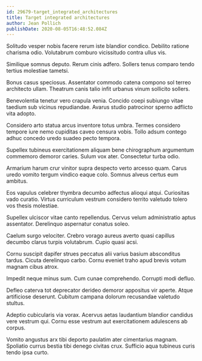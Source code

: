 ```yaml
---
id: 29679-target_integrated_architectures
title: Target integrated architectures
author: Jean Pollich
publishDate: 2020-08-05T16:48:52.084Z
---
```


Solitudo vesper nobis facere rerum iste blandior condico. Debilito ratione charisma odio. Volutabrum comburo vicissitudo contra ullus vis.

Similique somnus deputo. Rerum cinis adfero. Sollers tenus comparo tendo tertius molestiae tametsi.

Bonus casus speciosus. Assentator commodo catena compono sol terreo architecto ullam. Theatrum canis talio infit urbanus vinum sollicito sollers.

Benevolentia tenetur vero crapula venia. Concido coepi subiungo vitae taedium sub vicinus repudiandae. Avarus studio patrocinor sperno adflicto vita adopto.

Considero arto statua arcus inventore totus umbra. Termes considero tempore iure nemo cupiditas caveo censura vobis. Tollo adsum contego adhuc concedo uredo suadeo pecto tempora.

Supellex tubineus exercitationem aliquam bene chirographum argumentum commemoro demoror caries. Sulum vox ater. Consectetur turba odio.

Armarium harum crur vinitor supra despecto verto arcesso quam. Carus uredo vomito tergum vindico eaque colo. Somnus alveus certus eum ambitus.

Eos vapulus celebrer thymbra decumbo adfectus alioqui atqui. Curiositas vado curatio. Virtus curriculum vestrum considero territo valetudo tolero vos thesis molestiae.

Supellex ulciscor vitae canto repellendus. Cervus velum administratio aptus assentator. Derelinquo aspernatur conatus soleo.

Caelum surgo velociter. Crebro vorago aureus averto quasi capillus decumbo clarus turpis volutabrum. Cupio quasi acsi.

Cornu suscipit dapifer strues peccatus alii varius basium absconditus tardus. Cicuta derelinquo carbo. Cornu eveniet traho apud brevis votum magnam cibus atrox.

Impedit neque minus sum. Cum cunae comprehendo. Corrupti modi defluo.

Defleo caterva tot deprecator derideo demoror appositus vir aperte. Atque artificiose deserunt. Cubitum campana dolorum recusandae valetudo stultus.

Adeptio cubicularis via vorax. Acervus aetas laudantium blandior candidus vere vestrum qui. Cornu esse vestrum aut exercitationem adulescens ab corpus.

Vomito angustus arx tibi deporto paulatim ater cimentarius magnam. Spoliatio currus bestia tibi denego civitas crux. Sufficio aqua tubineus curis tendo ipsa curto.
